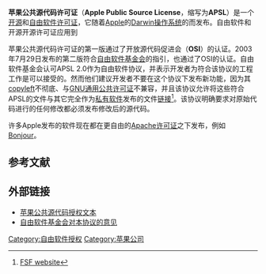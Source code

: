 {{noteTA
|G1=IT
|G2=free license
}}
{{Infobox software license
| name            = 苹果公共源代码许可证
| image           =
| caption         =
| author          = [[苹果公司|苹果公司]]
| version         = 2.0
| copyright       =
| date            = 2003年8月6日
| OSI approved    = 是
| Debian approved = 否<ref name="dfsglist">{{Cite web
                        |url=http://wiki.debian.org/DFSGLicenses#ApplePublicSourceLicense.28APSL.29
                        |title=Apple Public Source License (APSL)
                        |work=The Big DFSG-compatible Licenses
                        |publisher=[[Debian_Project|Debian Project]]
                        |accessdate=July 6, 2009
                        |archive-date=2016-04-05
                        |archive-url=https://web.archive.org/web/20160405010635/https://wiki.debian.org/DFSGLicenses#ApplePublicSourceLicense.28APSL.29
                        |dead-url=no
                        }}</ref>
| Free Software   = 是<ref name="fsflist">{{Cite web
                        |url=http://www.gnu.org/licenses/license-list.html#apsl2
                        |title=Apple Public Source License (APSL), version 2.x
                        |work=Various Licenses and Comments about Them
                        |publisher=[[Free_Software_Foundation|Free Software Foundation]]
                        |accessdate=July 6, 2009
                        |archive-date=2011-08-22
                        |archive-url=https://www.webcitation.org/617idumi2?url=http://www.gnu.org/licenses/license-list.html#apsl2
                        |dead-url=no
                        }}</ref>
| GPL compatible  = 否<ref name="fsflist" />
| copyleft        = 不彻底
| linking         = 是
}}

'''苹果公共源代码许可证'''（'''Apple Public Source License'''，缩写为'''APSL'''）是一个[[开源许可证|开源]]和[[自由软件许可证|自由软件许可证]]，它随着[[苹果公司|Apple]]的[[Apple_Darwin|Darwin]][[操作系统|操作系统]]的而发布。自由软件和开源开源许可证应用到

苹果公共源代码许可证的第一版通过了开放源代码促进会（'''OSI'''）的认证。2003年7月29日发布的第二版符合[[自由软件基金会|自由软件基金会]]的指引，也通过了OSI的认证。自由软件基金会认可APSL 2.0作为自由软件协议，并表示开发者为符合该协议的工程工作是可以接受的。然而他们建议开发者不要在这个协议下发布新功能，因为其[[copyleft|copyleft]]不彻底、与[[GNU通用公共许可证|GNU通用公共许可证]]不兼容，并且该协议允许将这些符合APSL的文件与其它完全作为[[私有软件|私有软件]]发布的文件[[链接器|链接]]<ref>[http://www.fsf.org/licensing/essays/apsl.html FSF website]</ref>。该协议明确要求对原始代码进行的任何修改都必须发布修改后的源代码。

许多Apple发布的软件现在都在更自由的[[Apache许可证|Apache许可证]]之下发布，例如[[Bonjour|Bonjour]]。

==参考文献==
{{Reflist}}

==外部链接==
{{Portal|自由软件}}
*[https://web.archive.org/web/20080509142046/http://www.opensource.apple.com/apsl/ 苹果公共源代码授权文本]
*[http://www.gnu.org/philosophy/apsl.html 自由软件基金会对本协议的意见]

{{FOSS}}

[[Category:自由软件授权|Category:自由软件授权]]
[[Category:苹果公司|Category:苹果公司]]